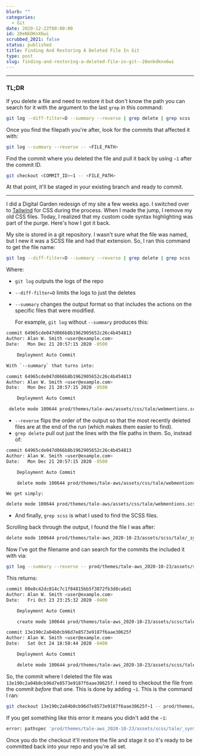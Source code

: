 ```yaml
---
blurb: ""
categories:
  - Git
date: 2020-12-22T00:00:00
id: 20eNkDKnX6wi
scrubbed_2021: false
status: published
title: Finding And Restoring A Deleted File In Git
type: post
slug: finding-and-restoring-a-deleted-file-in-git--20enkdknx6wi
---
```


---


### TL;DR

If you delete a file and need to restore it but don't know the path you can search for it with the argument to the last `grep` in this command:

```bash
git log --diff-filter=D --summary --reverse | grep delete | grep scss
```


Once you find the filepath you're after, look for the commits that affected it with:

```bash
git log --summary --reverse -- <FILE_PATH>
```

Find the commit where you deleted the file and pull it back by using `~1` after the commit ID. 

```bash
git checkout <COMMIT_ID>~1 -- <FILE_PATH>
```

At that point, it'll be staged in your existing branch and ready to commit. 

---



I did a Digital Garden redesign of my site a few weeks ago. I switched over to [Tailwind](https://tailwindcss.com) for CSS during the process. When I made the jump, I remove my old CSS files. Today, I realized that my custom code syntax highlighting was part of the purge. Here's how I got it back. 

My site is stored in a git repository. I wasn't sure what the file was named, but I new it was a SCSS file and had that extension. So, I ran this command to get the file name:

```bash
git log --diff-filter=D --summary --reverse | grep delete | grep scss
```

Where:

- `git log` outputs the logs of the repo
- `--diff-filter=D` limits the logs to just the deletes
- `--summary` changes the output format so that includes the actions on the specific files that were modified.

    For example, `git log` without `--summary` produces this:

```bash
commit 64965cde047d066b8b1962905652c26c4b454813
Author: Alan W. Smith <user@example.com>
Date:   Mon Dec 21 20:57:15 2020 -0500

    Deployment Auto Commit    

With `--summary` that turns into:

commit 64965cde047d066b8b1962905652c26c4b454813
Author: Alan W. Smith <user@example.com>
Date:   Mon Dec 21 20:57:15 2020 -0500

    Deployment Auto Commit

 delete mode 100644 prod/themes/tale-aws/assets/css/tale/webmentions.scss    
```

- `--reverse` flips the order of the output so that the most recently deleted files are at the end of the run (which makes them easier to find).
- `grep delete` pull out just the lines with the file paths in them. So, instead of:

```bash
commit 64965cde047d066b8b1962905652c26c4b454813
Author: Alan W. Smith <user@example.com>
Date:   Mon Dec 21 20:57:15 2020 -0500

    Deployment Auto Commit

    delete mode 100644 prod/themes/tale-aws/assets/css/tale/webmentions.scss 
```

    We get simply:

```bash
delete mode 100644 prod/themes/tale-aws/assets/css/tale/webmentions.scss
```

- And finally, `grep scss` is what I used to find the SCSS files. 

Scrolling back through the output, I found the file I was after:

```bash
delete mode 100644 prod/themes/tale-aws_2020-10-23/assets/scss/tale/_syntax.scss
```

Now I've got the filename and can search for the commits the included it with via:

```bash
git log --summary --reverse -- prod/themes/tale-aws_2020-10-23/assets/scss/tale/_syntax.scss
```


This returns:

```bash
commit 08e8c42dc014c7c1f84815bb5f3872fb3d8ca6d1
Author: Alan W. Smith <user@example.com>
Date:   Fri Oct 23 23:25:32 2020 -0400

    Deployment Auto Commit

    create mode 100644 prod/themes/tale-aws_2020-10-23/assets/scss/tale/_syntax.scss

commit 13e190c2a04b0cb96d7e8573e9187f6aae30625f
Author: Alan W. Smith <user@example.com>
Date:   Sat Oct 24 18:58:44 2020 -0400

    Deployment Auto Commit

    delete mode 100644 prod/themes/tale-aws_2020-10-23/assets/scss/tale/_syntax.scss
```

So, the commit where I deleted the file was `13e190c2a04b0cb96d7e8573e9187f6aae30625f`. I need to checkout the file from the commit _before_ that one. This is done by adding `~1`. This is the command I ran:

```bash
git checkout 13e190c2a04b0cb96d7e8573e9187f6aae30625f~1 -- prod/themes/tale-aws_2020-10-23/assets/scss/tale/_syntax.scss
```

If you get something like this error it means you didn't add the `~1`:

```bash
error: pathspec 'prod/themes/tale-aws_2020-10-23/assets/scss/tale/_syntax.scss' did not match any file(s) known to git
```

Once you do the checkout it'll restore the file and stage it so it's ready to be committed back into your repo and you're all set.